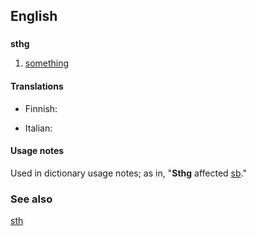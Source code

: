 ==English==

==={{abbreviation-old|en}}===
'''sthg'''

# {{context|internet slang|lang=en}} [[something]]

====Translations====
{{trans-top|something}}
* Finnish: {{t|fi|jtkn}}
{{trans-mid}}
* Italian: {{t+|it|qlcs|m}}
{{trans-bottom}}

====Usage notes====
Used in dictionary usage notes; as in, "'''Sthg''' affected [[sb]]."

===See also===
[[sth]]